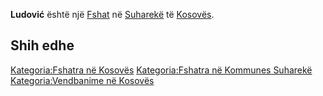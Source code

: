 {{Fshat në Kosovës
 | Emri                = Ludović
| srp_N_name = Ludović
| srp_N_FULL_NAME_RO = Ludović
| srp_N_FULL_NAME_ND_RO = Ludovic
| srp_N_SORT_NAME_RG = LUDOVIC
| srp_N_FULL_NAME_RG = Ludović
| srp_N_FULL_NAME_ND_RG = Ludovic

 | Emri (Rasa dhanore) = 
 | Figura              = 
 | Shteti              = Kosovo
 | Komuna              = Suharekë
 | Kodi postar         = 
 | Sipërfaqja          = 

 | Popullsia           = 

 | Regj. i popullsisë  = 
 | Dend. e popullsisë  = 
 | Faqja zyrtare       = 
 <!--- Koordinatat ----> 
 | Gjerësia            = 42.71
 | Gjatësia            = 20.751667
 | Lartësia            = 
}}
'''Ludović''' është një [[Fshat]] në [[Suharekë]] të [[Kosovës]].

<!-- == Gjeografia == -->
<!-- == Historia == -->
<!-- == Demografia == -->
== Shih edhe ==
{{Komuna Suharekë}}
{{Kosovo-Administrata-Cung}}

[[Kategoria:Fshatra në Kosovës]]
[[Kategoria:Fshatra në Kommunes Suharekë]]
[[Kategoria:Vendbanime në Kosovës]]